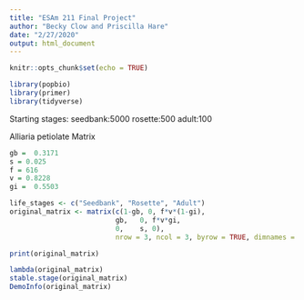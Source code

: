 ```yaml
---
title: "ESAm 211 Final Project"
author: "Becky Clow and Priscilla Hare"
date: "2/27/2020"
output: html_document
---
```


```r
knitr::opts_chunk$set(echo = TRUE)
```

```r
library(popbio)
library(primer)
library(tidyverse)
```

Starting stages:
seedbank:5000
rosette:500
adult:100

Alliaria petiolate Matrix
```r

gb =  0.3171
s = 0.025
f = 616
v = 0.8228
gi =  0.5503

life_stages <- c("Seedbank", "Rosette", "Adult")
original_matrix <- matrix(c(1-gb, 0, f*v*(1-gi),
                          gb,   0, f*v*gi,
                          0,    s, 0),
                          nrow = 3, ncol = 3, byrow = TRUE, dimnames = list(life_stages,life_stages))

print(original_matrix)

```

```r
lambda(original_matrix)
stable.stage(original_matrix)
DemoInfo(original_matrix)
```

